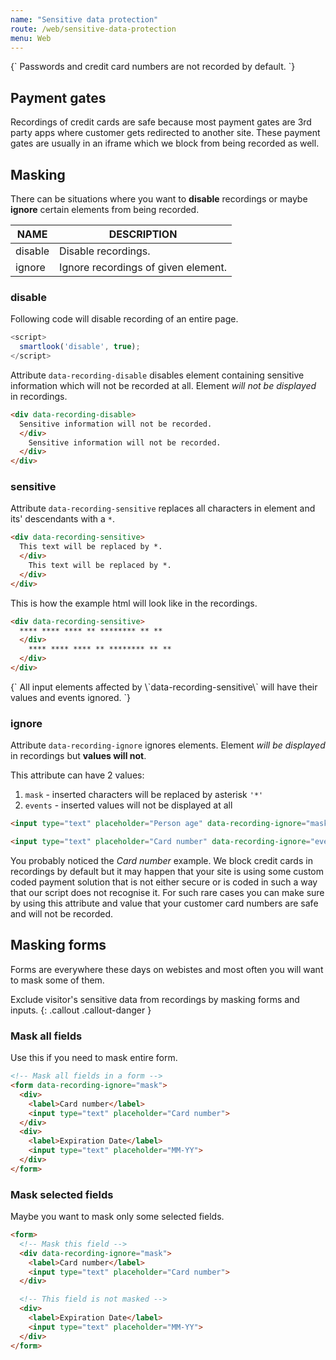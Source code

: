 ```yaml
---
name: "Sensitive data protection"
route: /web/sensitive-data-protection
menu: Web
---
```



<TextBlock kind="important">
{`
Passwords and credit card numbers are not recorded by default.
`}
</TextBlock>

## Payment gates

Recordings of credit cards are safe because most payment gates are 3rd party apps where customer gets redirected to another site. These payment gates are usually in an iframe which we block from being recorded as well.

## Masking

There can be situations where you want to **disable** recordings or maybe **ignore** certain elements from being recorded.

| NAME	| DESCRIPTION |
|------|------------|
|disable | Disable recordings. |
|ignore | Ignore recordings of given element. |

### disable

Following code will disable recording of an entire page.

```js
<script>
  smartlook('disable', true);
</script>
```

Attribute `data-recording-disable` disables element containing sensitive information which will not be recorded at all. Element *will not be displayed* in recordings.

```html
<div data-recording-disable>
  Sensitive information will not be recorded.
  </div>
    Sensitive information will not be recorded.
  </div>
</div>
```

### sensitive

Attribute `data-recording-sensitive` replaces all characters in element and its' descendants with a `*`.

```html
<div data-recording-sensitive>
  This text will be replaced by *.
  </div>
    This text will be replaced by *.
  </div>
</div>
```

This is how the example html will look like in the recordings.

```html
<div data-recording-sensitive>
  **** **** **** ** ******** ** **
  </div>
    **** **** **** ** ******** ** **
  </div>
</div>
```

<TextBlock kind="important">
{`
All input elements affected by \`data-recording-sensitive\` will have their values and events ignored.
`}
</TextBlock>

### ignore

Attribute `data-recording-ignore` ignores elements. Element *will be displayed* in recordings but **values will not**.

This attribute can have 2 values:

1. `mask` - inserted characters will be replaced by asterisk `'*'`
2. `events` - inserted values will not be displayed at all

```html
<input type="text" placeholder="Person age" data-recording-ignore="mask">
```

```html
<input type="text" placeholder="Card number" data-recording-ignore="events">
```

You probably noticed the *Card number* example. We block credit cards in recordings by default but it may happen that your site is using some custom coded payment solution that is not either secure or is coded in such a way that our script does not recognise it. For such rare cases you can make sure by using this attribute and value that your customer card numbers are safe and will not be recorded.

## Masking forms

Forms are everywhere these days on webistes and most often you will want to mask some of them.

Exclude visitor's sensitive data from recordings by masking forms and inputs.
{: .callout .callout-danger }

### Mask all fields

Use this if you need to mask entire form.

```html
<!-- Mask all fields in a form -->
<form data-recording-ignore="mask">
  <div>
    <label>Card number</label>
    <input type="text" placeholder="Card number">
  </div>
  <div>
    <label>Expiration Date</label>
    <input type="text" placeholder="MM-YY">
  </div>
</form>
```

### Mask selected fields

Maybe you want to mask only some selected fields.

```html
<form>
  <!-- Mask this field -->
  <div data-recording-ignore="mask">
    <label>Card number</label>
    <input type="text" placeholder="Card number">
  </div>

  <!-- This field is not masked -->
  <div>
    <label>Expiration Date</label>
    <input type="text" placeholder="MM-YY">
  </div>
</form>
```
